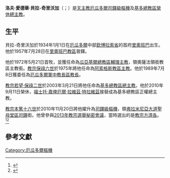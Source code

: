 {{Multiple issues|
{{expand|time=2014-11-17T09:38:17+00:00}}
{{Blpsources|time=2020-01-03T14:13:55+00:00}}
}}
{{Infobox Christian leader
| type             = cardinal
| honorific-prefix =
| name             = 洛夫·愛德華·貝拉-奇里沃加<br />Raúl Eduardo Vela Chiriboga
| honorific-suffix = 
| title            = [[天主教基多總教區|天主教基多總教區榮休總主教]]
| image            = Raúl Vela Chiriboga (cropped).jpg
| ended            = 2010年9月11日
| appointed        = 2003年3月21日
| term             = 
| term_start       = 
| quashed          = 
| term_end         = 
| predecessor      = [[安多尼·若望·岡薩雷斯·祖瑪拉加|安多尼·若望·岡薩雷斯·祖瑪拉加]]
| opposed          = 
| successor        = [[福士托·嘉俾厄爾·特拉維茲·特拉維茲|福士托·嘉俾厄爾·特拉維茲·特拉維茲]] <small>[[方濟各會|OFM]]</small>
| other_post       = [[聖母教堂_(弗拉米尼亞大道)|弗拉米尼亞大道聖母堂區領銜司鐸]]
<!---------- Orders ---------->
| ordination       = 1957年7月28日
| ordained_by      = 
| consecration     = 1972年5月21日
| consecrated_by   = 
| cardinal         = 2010年11月20日
| rank             = [[樞機|司鐸級樞機]]
<!---------- Personal details ---------->
| birth_name       = 
| birth_date       = {{birth date|1934|1|1|df=yes}}
| birth_place      = [[厄瓜多爾|厄瓜多爾]][[欽博拉索省|欽博拉索省]][[里奧班巴|里奧班巴]]
| death_date       = {{death date and age|2020|11|15|1934|1|1|df=yes}}
| death_place      = 厄瓜多爾[[基多|基多]]
| nationality      = {{ECU}}
| religion         = [[天主教|天主教]]
| residence        = 
| profession       = 
| previous_post    = {{unbulleted list|[[天主教瓜亞基爾總教區|瓜亞基爾總教區輔理主教]]（1972年－1975年）|奧薩法領銜教區領銜主教（1972年－1975年）|[[天主教阿索格斯教區|阿索格斯教區主教]]（1975年－1989年）|[[天主教厄瓜多爾軍中教長區|厄瓜多爾軍中教長區教長]]（1989年－2003年）}}
| alma_mater       = 
| signature        = 
| signature_alt    = 
| coat_of_arms     = Coat of arms of Raul Eduardo Vela Chiriboga.svg
| coat_of_arms_alt = 
}}
'''洛夫·愛德華·貝拉-奇里沃加'''（{{lang-es|Raúl Eduardo Vela Chiriboga}}；{{bd|1934年|1月1日|2020年|11月15日|catIdx=Raúl Eduardo Vela Chiriboga|2020年|11月15日}}）是[[天主教|天主教]][[厄瓜多爾|厄瓜多爾]][[樞機|司鐸級樞機]]及[[天主教基多總教區|基多總教區榮休總主教]]。

==生平==
貝拉-奇里沃加於1934年1月1日在[[厄瓜多爾|厄瓜多爾]]中部[[欽博拉索省|欽博拉索省]]的首府[[里奧班巴|里奧班巴]]出生。他於1957年7月28日在[[天主教里奧班巴教區|里奧班巴教區]]晉鐸。

他於1972年5月21日首牧，並獲任命為[[天主教瓜亞基爾總教區|瓜亞基爾總教區輔理主教]]，領奧薩法領銜教區主教銜。[[教宗保祿六世|教宗保祿六世]]於1975年將他任命為[[天主教阿索格斯教區|阿索格斯教區主教]]。他於1989年7月8日獲委任為[[天主教厄瓜多爾軍中教長區|厄瓜多爾軍中教長區教長]]。

[[教宗若望·保祿二世|教宗若望·保祿二世]]於2003年3月21日將他任命為[[天主教基多總教區|基多總教區總主教]]。他於2010年9月11日榮休，[[福士托·嘉俾厄爾·拉維茲·特拉維茲|福士托·嘉俾厄爾·拉維茲·特拉維茲]]接替成為基多總教區正權總主教。

[[教宗本篤十六世|教宗本篤十六世]]於2010年11月20日將他擢升為[[樞機|司鐸級樞機]]，領[[聖母教堂_(弗拉米尼亞大道)|弗拉米尼亞大道聖母堂區司鐸]]銜。他曾參與[[2013年教宗選舉秘密會議|2013年教宗選舉秘密會議]]，當時選出的是[[教宗方濟各|教宗方濟各]]。<ref name="electorlist">{{cite web |url=http://www2.fiu.edu/~mirandas/electors-a-z.htm |title=Cardinal electors – Conclave of March 2013 – Arranged in alphabetical order |publisher=Salvador Miranda |accessdate=2014-09-11 |archive-date=2016-03-03 |archive-url=https://web.archive.org/web/20160303211447/http://www2.fiu.edu/~mirandas/electors-a-z.htm |dead-url=no }}</ref><ref name="YouTube procession">{{cite AV media | title = Procession and entrance in Conclave | trans_title =  | medium = Television production | language = it | url = https://www.youtube.com/watch?v=cTtzyr5sBkc | accessdate = 2014-09-11 | date = 2013-03-12 | publisher = Centro Televisivo Vaticano | location = 羅馬 | quote =  | archive-date = 2013-04-02 | archive-url = https://web.archive.org/web/20130402220733/http://www.youtube.com/watch?v=cTtzyr5sBkc | dead-url = no }}</ref>

==參考文獻==
{{reflist}}

{{樞機團}}
[[Category:厄瓜多爾樞機|Category:厄瓜多爾樞機]]